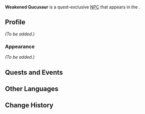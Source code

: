 {{Meta
<!-- Remove this template after adding the missing info -->
|missing_NPC_profile  = yes
<!--
|missing_NPC_idle     = yes
|missing_NPC_dialogue = yes
-->
}}
{{Character Infobox
|type             = Quest NPC
|image            = NPC Weakened Qucusaur.png
|realname         = <!-- Optional, if different from in-game name -->
|deceased         = <!-- Past (for deceased prior to events of the game) or free response -->
|region           = Natlan
|location         = Natlan
|affiliation      = 
|title            = 
|group            = Qucusaurus
|ancestry         = <!-- Clan/family -->
|father           = 
|mother           = 
|spouse           = 
|sibling          = 
|child            = 
|relative         = 

|voiceEN          = 
|voiceCN          = 
|voiceJP          = 
|voiceKR          = 
}}
'''Weakened Qucusaur''' is a quest-exclusive [[NPC]] that appears in the {{Quest|Stones, Coconuts, and Saurian Traffickers}}.
<!--
==Location==
{{subst:#tag:gallery|
NPC Location {{subst:#titleparts:{{subst:PAGENAME}}}}.png{{subst:!}}{{subst:#titleparts:{{subst:PAGENAME}}}}'s location
NPC Location {{subst:#titleparts:{{subst:PAGENAME}}}} Context.png{{subst:!}}Additional context
}}
-->
==Profile==
<!--Detailed story/lore information goes here.-->
''(To be added.)''

===Appearance===
<!--Keep appearance section short and concise. Limit to 2 paragraphs with 3-4 sentences each.-->
''(To be added.)''

==Quests and Events==
{{Quests and Events}}
<!--
==Idle Quotes==
{{Dialogue Start}}
:{{DIcon|Idle}} {{Tx}}
::{{A|VO {{subst:#titleparts:{{subst:PAGENAME}}}} 01.ogg}} "{{Tx}}"
{{Dialogue End}}

==Dialogue==
{{Dialogue Start}}
:'''{{subst:#titleparts:{{subst:PAGENAME}}}}:''' 
:{{DIcon}}
{{Dialogue End}}

==Event Dialogue==
===Event Name===
{{Dialogue Start}}
:'''{{subst:#titleparts:{{subst:PAGENAME}}}}:'''
{{Dialogue End}}
-->
==Other Languages==
{{Other Languages|default_hidden=1
|en      = Weakened Qucusaur
|zhs     = 虚弱的绒翼龙
|zhs_rm  = Xūruò de Róngyì-lóng
|zht     = 虛弱的絨翼龍
|zht_rm  = Xūruò de Róngyì-lóng
|ja      = 弱ったクク竜
|ja_rm   = Yowatta Kuku-ryuu
|ko      = 허약한 깃룡
|es      = Qucusaurio débil
|fr      = Qucusaure affaibli
|ru      = Слабый кукузавр
|th      = Qucusaurus ที่อ่อนแอ
|th_rm   = 
|vi      = Qucusaur Yếu Ớt
|de      = Geschwächter Qucusaurier
|id      = Qucusaurus yang Lemah
|pt      = Qucussauro Fraco
|tr      = Zayıf Düşmüş Gukuzor
|it      = Qucusauro indebolito
}}

==Change History==
{{Change History|5.2}}
<!--
==References==
{{Reflist}}
-->